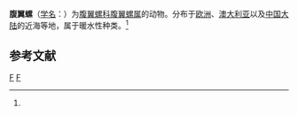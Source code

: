 {{Speciesbox
| taxon = Gasteropteron meckeli
| binomial_authority = (Kosse, 1813)<ref name='id10639'>{{cite web| url =http://www.bioinfo.cn/db05/BjdwSpecies.php?action=view&id=10639| title =腹翼螺| work =《中国动物物种编目数据库》| publisher =中国科学院微生物研究所| author =中国科学院动物研究所| accessdate =2009-04-28| deadurl =yes| archiveurl =https://web.archive.org/web/20160305024542/http://www.bioinfo.cn/db05/BjdwSpecies.php?action=view&id=10639| archivedate =2016-03-05}}</ref>
}}

'''腹翼螺'''（[[学名|学名]]：{{lang|la|''Gasteropteron meckeli''}}）为[[腹翼螺科|腹翼螺科]][[腹翼螺属|腹翼螺属]]的动物。分布于[[欧洲|欧洲]]、[[澳大利亚|澳大利亚]]以及[[中国大陆|中国大陆]]的近海等地，属于暖水性种类。<ref name='id10639'/>

== 参考文献 ==
{{reflist}}

{{软体动物小作品}}
{{taxonbar}}
[[Category:_1813年描述的动物|F]]
[[Category:腹翼螺属|F]]